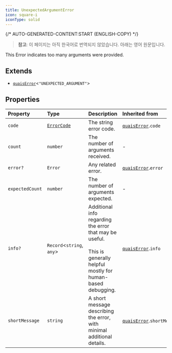 ```yaml
---
title: UnexpectedArgumentError
icon: square-i
iconType: solid
---
```


{/* AUTO-GENERATED-CONTENT:START (ENGLISH-COPY) */}

> **참고**: 이 페이지는 아직 한국어로 번역되지 않았습니다. 아래는 영어 원문입니다.

This Error indicates too many arguments were provided.

## Extends

- [`quaisError`](/ko/sdk/content/interfaces/quaisError)\<`"UNEXPECTED_ARGUMENT"`\>

## Properties

| Property | Type | Description | Inherited from |
| :------ | :------ | :------ | :------ |
| `code` | [`ErrorCode`](/ko/sdk/content/type-aliases/ErrorCode) | The string error code. | [`quaisError`](/ko/sdk/content/interfaces/quaisError).`code` |
| `count` | `number` | The number of arguments received. | - |
| `error?` | `Error` | Any related error. | [`quaisError`](/ko/sdk/content/interfaces/quaisError).`error` |
| `expectedCount` | `number` | The number of arguments expected. | - |
| `info?` | `Record`\<`string`, `any`\> | Additional info regarding the error that may be useful.<br /><br />This is generally helpful mostly for human-based debugging. | [`quaisError`](/ko/sdk/content/interfaces/quaisError).`info` |
| `shortMessage` | `string` | A short message describing the error, with minimal additional details. | [`quaisError`](/ko/sdk/content/interfaces/quaisError).`shortMessage` |
